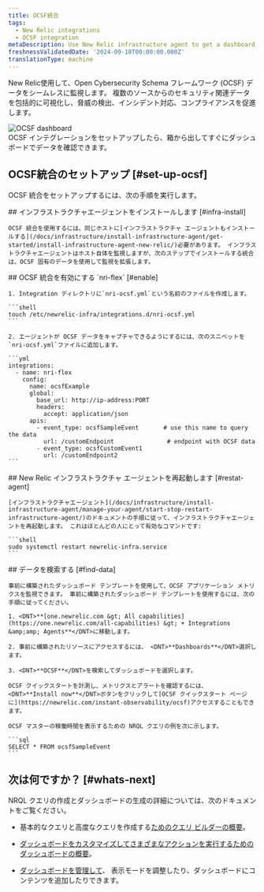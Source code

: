 ```yaml
---
title: OCSF統合
tags:
  - New Relic integrations
  - OCSF integration
metaDescription: Use New Relic infrastructure agent to get a dashboard with metrics from your OCSF format data.
freshnessValidatedDate: '2024-09-18T00:00:00.000Z'
translationType: machine
---
```


New Relic使用して、Open Cybersecurity Schema フレームワーク (OCSF) データをシームレスに監視します。 複数のソースからのセキュリティ関連データを包括的に可視化し、脅威の検出、インシデント対応、コンプライアンスを促進します。

<img title="OCSF dashboard" alt="OCSF dashboard" src="/images/infrastructure_screenshot-full_ocsf-dashboard.webp" />

<figcaption>
  OCSF インテグレーションをセットアップしたら、箱から出してすぐにダッシュボードでデータを確認できます。
</figcaption>

## OCSF統合のセットアップ [#set-up-ocsf]

OCSF 統合をセットアップするには、次の手順を実行します。

<Steps>
  <Step>
    ## インフラストラクチャエージェントをインストールします [#infra-install]

    OCSF 統合を使用するには、同じホストに[インフラストラクチャ エージェントもインストールする](/docs/infrastructure/install-infrastructure-agent/get-started/install-infrastructure-agent-new-relic/)必要があります。 インフラストラクチャエージェントはホスト自体を監視しますが、次のステップでインストールする統合は、OCSF 固有のデータを使用して監視を拡張します。
  </Step>

  <Step>
    ## OCSF 統合を有効にする `nri-flex` [#enable]

    1. Integration ディレクトリに`nri-ocsf.yml`という名前のファイルを作成します。

    ```shell
    touch /etc/newrelic-infra/integrations.d/nri-ocsf.yml
    ```

    2. エージェントが OCSF データをキャプチャできるようにするには、次のスニペットを`nri-ocsf.yml`ファイルに追加します。

    ```yml
    integrations:
      - name: nri-flex
        config:
          name: ocsfExample
          global:
            base_url: http://ip-address:PORT
            headers:
              accept: application/json
          apis:
            - event_type: ocsfSampleEvent       # use this name to query the data
              url: /customEndpoint               # endpoint with OCSF data
            - event_type: ocsfCustomEvent1      
              url: /customEndpoint2
    ```
  </Step>

  <Step>
    ## New Relic インフラストラクチャ エージェントを再起動します [#restat-agent]

    [インフラストラクチャエージェント](/docs/infrastructure/install-infrastructure-agent/manage-your-agent/start-stop-restart-infrastructure-agent/)のドキュメントの手順に従って、インフラストラクチャエージェントを再起動します。 これはほとんどの人にとって有効なコマンドです:

    ```shell
    sudo systemctl restart newrelic-infra.service
    ```
  </Step>

  <Step>
    ## データを検索する [#find-data]

    事前に構築されたダッシュボード テンプレートを使用して、OCSF アプリケーション メトリクスを監視できます。 事前に構築されたダッシュボード テンプレートを使用するには、次の手順に従ってください。

    1. <DNT>**[one.newrelic.com &gt; All capabilities](https://one.newrelic.com/all-capabilities) &gt; + Integrations &amp;amp; Agents**</DNT>に移動します。

    2. 事前に構築されたリソースにアクセスするには、 <DNT>**Dashboards**</DNT>選択します。

    3. <DNT>**OCSF**</DNT>を検索してダッシュボードを選択します。

    OCSF クイックスタートを計測し、メトリクスとアラートを確認するには、 <DNT>**Install now**</DNT>ボタンをクリックして[OCSF クイックスタート ページに](https://newrelic.com/instant-observability/ocsf)アクセスすることもできます。

    OCSF マスターの稼働時間を表示するための NRQL クエリの例を次に示します。

    ```sql
    SELECT * FROM ocsfSampleEvent
    ```
  </Step>
</Steps>

## 次は何ですか？ [#whats-next]

NRQL クエリの作成とダッシュボードの生成の詳細については、次のドキュメントをご覧ください。

* 基本的なクエリと高度なクエリを作成する[ためのクエリ ビルダーの概要](/docs/query-your-data/explore-query-data/query-builder/introduction-query-builder)。

* [ダッシュボードをカスタマイズしてさまざまなアクションを実行するためのダッシュボードの概要](/docs/query-your-data/explore-query-data/dashboards/introduction-dashboards)。

* [ダッシュボードを管理して](/docs/query-your-data/explore-query-data/dashboards/manage-your-dashboard)、 <InlinePopover type="dashboards" />表示モードを調整したり、ダッシュボードにコンテンツを追加したりできます。